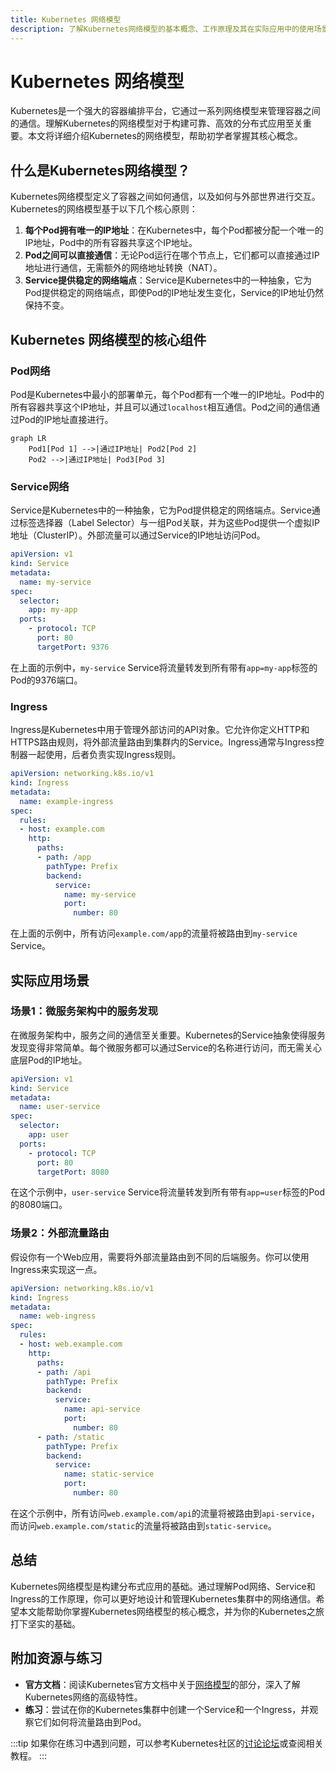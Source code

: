 ```yaml
---
title: Kubernetes 网络模型
description: 了解Kubernetes网络模型的基本概念、工作原理及其在实际应用中的使用场景。
---
```


# Kubernetes 网络模型

Kubernetes是一个强大的容器编排平台，它通过一系列网络模型来管理容器之间的通信。理解Kubernetes的网络模型对于构建可靠、高效的分布式应用至关重要。本文将详细介绍Kubernetes的网络模型，帮助初学者掌握其核心概念。

## 什么是Kubernetes网络模型？

Kubernetes网络模型定义了容器之间如何通信，以及如何与外部世界进行交互。Kubernetes的网络模型基于以下几个核心原则：

1. **每个Pod拥有唯一的IP地址**：在Kubernetes中，每个Pod都被分配一个唯一的IP地址，Pod中的所有容器共享这个IP地址。
2. **Pod之间可以直接通信**：无论Pod运行在哪个节点上，它们都可以直接通过IP地址进行通信，无需额外的网络地址转换（NAT）。
3. **Service提供稳定的网络端点**：Service是Kubernetes中的一种抽象，它为Pod提供稳定的网络端点，即使Pod的IP地址发生变化，Service的IP地址仍然保持不变。

## Kubernetes 网络模型的核心组件

### Pod网络

Pod是Kubernetes中最小的部署单元，每个Pod都有一个唯一的IP地址。Pod中的所有容器共享这个IP地址，并且可以通过`localhost`相互通信。Pod之间的通信通过Pod的IP地址直接进行。

```mermaid
graph LR
    Pod1[Pod 1] -->|通过IP地址| Pod2[Pod 2]
    Pod2 -->|通过IP地址| Pod3[Pod 3]
```

### Service网络

Service是Kubernetes中的一种抽象，它为Pod提供稳定的网络端点。Service通过标签选择器（Label Selector）与一组Pod关联，并为这些Pod提供一个虚拟IP地址（ClusterIP）。外部流量可以通过Service的IP地址访问Pod。

```yaml
apiVersion: v1
kind: Service
metadata:
  name: my-service
spec:
  selector:
    app: my-app
  ports:
    - protocol: TCP
      port: 80
      targetPort: 9376
```

在上面的示例中，`my-service` Service将流量转发到所有带有`app=my-app`标签的Pod的9376端口。

### Ingress

Ingress是Kubernetes中用于管理外部访问的API对象。它允许你定义HTTP和HTTPS路由规则，将外部流量路由到集群内的Service。Ingress通常与Ingress控制器一起使用，后者负责实现Ingress规则。

```yaml
apiVersion: networking.k8s.io/v1
kind: Ingress
metadata:
  name: example-ingress
spec:
  rules:
  - host: example.com
    http:
      paths:
      - path: /app
        pathType: Prefix
        backend:
          service:
            name: my-service
            port:
              number: 80
```

在上面的示例中，所有访问`example.com/app`的流量将被路由到`my-service` Service。

## 实际应用场景

### 场景1：微服务架构中的服务发现

在微服务架构中，服务之间的通信至关重要。Kubernetes的Service抽象使得服务发现变得非常简单。每个微服务都可以通过Service的名称进行访问，而无需关心底层Pod的IP地址。

```yaml
apiVersion: v1
kind: Service
metadata:
  name: user-service
spec:
  selector:
    app: user
  ports:
    - protocol: TCP
      port: 80
      targetPort: 8080
```

在这个示例中，`user-service` Service将流量转发到所有带有`app=user`标签的Pod的8080端口。

### 场景2：外部流量路由

假设你有一个Web应用，需要将外部流量路由到不同的后端服务。你可以使用Ingress来实现这一点。

```yaml
apiVersion: networking.k8s.io/v1
kind: Ingress
metadata:
  name: web-ingress
spec:
  rules:
  - host: web.example.com
    http:
      paths:
      - path: /api
        pathType: Prefix
        backend:
          service:
            name: api-service
            port:
              number: 80
      - path: /static
        pathType: Prefix
        backend:
          service:
            name: static-service
            port:
              number: 80
```

在这个示例中，所有访问`web.example.com/api`的流量将被路由到`api-service`，而访问`web.example.com/static`的流量将被路由到`static-service`。

## 总结

Kubernetes网络模型是构建分布式应用的基础。通过理解Pod网络、Service和Ingress的工作原理，你可以更好地设计和管理Kubernetes集群中的网络通信。希望本文能帮助你掌握Kubernetes网络模型的核心概念，并为你的Kubernetes之旅打下坚实的基础。

## 附加资源与练习

- **官方文档**：阅读Kubernetes官方文档中关于[网络模型](https://kubernetes.io/docs/concepts/cluster-administration/networking/)的部分，深入了解Kubernetes网络的高级特性。
- **练习**：尝试在你的Kubernetes集群中创建一个Service和一个Ingress，并观察它们如何将流量路由到Pod。

:::tip
如果你在练习中遇到问题，可以参考Kubernetes社区的[讨论论坛](https://discuss.kubernetes.io/)或查阅相关教程。
:::